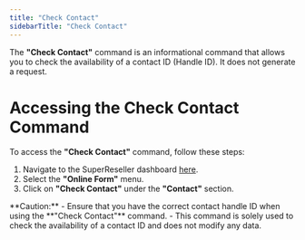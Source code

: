 ```yaml
---
title: "Check Contact"
sidebarTitle: "Check Contact"
---
```


The **"Check Contact"** command is an informational command that allows you to check the availability of a contact ID (Handle ID). It does not generate a request.

# Accessing the Check Contact Command

To access the **"Check Contact"** command, follow these steps:

1. Navigate to the SuperReseller dashboard [here](https://superreseller-qa.nominus.host/).
2. Select the **"Online Form"** menu.
3. Click on **"Check Contact"** under the **"Contact"** section.

<Warning>
**Caution:**
- Ensure that you have the correct contact handle ID when using the **"Check Contact"** command.
- This command is solely used to check the availability of a contact ID and does not modify any data.
</Warning>